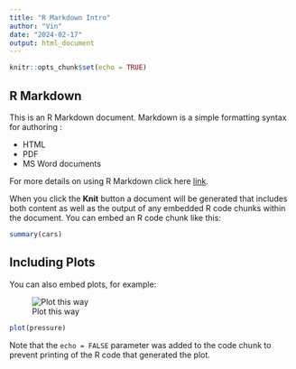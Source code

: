 ```yaml
---
title: "R Markdown Intro"
author: "Vin"
date: "2024-02-17"
output: html_document
---
```


```r
knitr::opts_chunk$set(echo = TRUE)
```

## R Markdown

This is an R Markdown document. Markdown is a simple formatting syntax for authoring : 

* HTML 
* PDF
* MS Word documents

For more details on using R Markdown click here [link](http://rmarkdown.rstudio.com).

When you click the **Knit** button a document will be generated that includes both content as well as the output of any embedded R code chunks within the document. You can embed an R code chunk like this:

```r
summary(cars)
```

## Including Plots

You can also embed plots, for example:

![Plot this way](https://images.unsplash.com/photo-1610465299993-e6675c9f9efa?q=80&w=1470&auto=format&fit=crop&ixlib=rb-4.0.3&ixid=M3wxMjA3fDB8MHxwaG90by1wYWdlfHx8fGVufDB8fHx8fA%3D%3D)

```r
plot(pressure)
```

Note that the `echo = FALSE` parameter was added to the code chunk to prevent printing of the R code that generated the plot.

